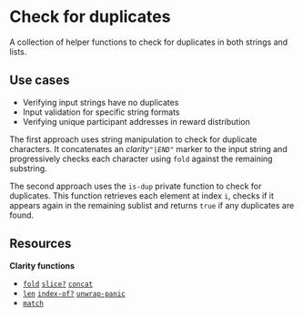 # Check for duplicates

A collection of helper functions to check for duplicates in both strings and lists.

## Use cases

- Verifying input strings have no duplicates
- Input validation for specific string formats
- Verifying unique participant addresses in reward distribution

The <HoverLink href="hover:has-duplicate-chars?">first approach uses string manipulation</HoverLink> to check for duplicate characters. It concatenates an _clarity`"|END"`_ marker to the input string and progressively checks each character using `fold` against the remaining substring.

The <HoverLink href="hover:has-duplicates?">second approach</HoverLink> uses the `is-dup` private function to check for duplicates. This function retrieves each element at index `i`, checks if it appears again in the remaining sublist and returns `true` if any duplicates are found.

## Resources

**Clarity functions**

- [`fold`](/stacks/clarity/functions/fold) [`slice?`](/stacks/clarity/functions/slice) [`concat`](/stacks/clarity/functions/concat)
- [`len`](/stacks/clarity/functions/len) [`index-of?`](/stacks/clarity/functions/index-of) [`unwrap-panic`](/stacks/clarity/functions/unwrap-panic)
- [`match`](/stacks/clarity/functions/match)